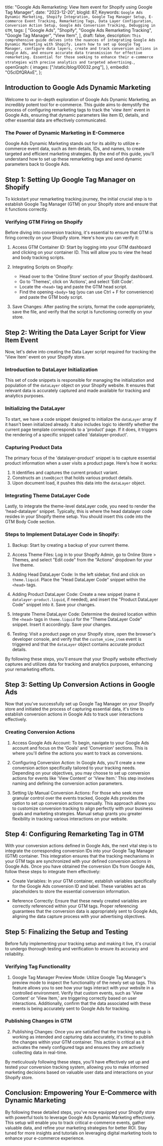   title:
    "Google Ads Remarketing: View Item event for Shopify using Google Tag Manager",
  date: "2023-12-20",
  blogId: 87,
  Keywords: `Google Ads Dynamic Marketing, Shopify Integration, Google Tag Manager Setup, E-commerce Event Tracking, Remarketing Tags, Data Layer Configuration, Conversion Action Setup, Google Ads Conversion Tracking, Debugging in GTM`,
  tags: [
    "Google Ads",
    "Shopify",
    "Google Ads Remarketing Tracking",
    "Google Tag Manager",
    "View Item",
  ],
  draft: false,
  description: `This comprehensive guide delves into the nuances of integrating Google Ads Dynamic Marketing with Shopify. Learn how to set up Google Tag Manager, configure data layers, create and track conversion actions in Google Ads, and ensure accurate data transmission for effective remarketing. Essential for those seeking to enhance their e-commerce strategies with precise analytics and targeted advertising.`,
  openGraph: {
    images: ["/static/blog/00032.png"],
  },
  embedId: "O5clDfQRAxE",
};

## Introduction to Google Ads Dynamic Marketing

Welcome to our in-depth exploration of Google Ads Dynamic Marketing, an incredibly potent tool for e-commerce. This guide aims to demystify the process of configuring remarketing tags to track the 'view item' event in Google Ads, ensuring that dynamic parameters like item ID, details, and other essential data are effectively communicated.

### The Power of Dynamic Marketing in E-Commerce

Google Ads Dynamic Marketing stands out for its ability to utilize e-commerce event data, such as item details, IDs, and names, to create targeted and efficient marketing strategies. By the end of this guide, you'll understand how to set up these remarketing tags and send dynamic parameters back to Google Ads.

## Step 1: Setting Up Google Tag Manager on Shopify

To kickstart your remarketing tracking journey, the initial crucial step is to establish Google Tag Manager (GTM) on your Shopify store and ensure that it functions correctly.

### Verifying GTM Firing on Shopify

Before diving into conversion tracking, it's essential to ensure that GTM is firing correctly on your Shopify store. Here's how you can verify it:

1. Access GTM Container ID: Start by logging into your GTM dashboard and clicking on your container ID. This will allow you to view the head and body tracking scripts.

2. Integrating Scripts on Shopify:

   - Head over to the 'Online Store' section of your Shopify dashboard.
   - Go to 'Themes', click on 'Actions', and select 'Edit Code'.
   - Locate the `<head>` tag and paste the GTM head script.
   - Find the opening `<body>` tag (you can use Ctrl + F for convenience) and paste the GTM body script.

3. Save Changes: After pasting the scripts, format the code appropriately, save the file, and verify that the script is functioning correctly on your store.

## Step 2: Writing the Data Layer Script for View Item Event

Now, let's delve into creating the Data Layer script required for tracking the 'View Item' event on your Shopify store.

### Introduction to DataLayer Initialization

This set of code snippets is responsible for managing the initialization and population of the `dataLayer` object on your Shopify website. It ensures that relevant data is accurately captured and made available for tracking and analytics purposes.

### Initializing the DataLayer

To start, we have a code snippet designed to initialize the `dataLayer` array if it hasn't been initialized already. It also includes logic to identify whether the current page template corresponds to a 'product' page. If it does, it triggers the rendering of a specific snippet called 'datalayer-product'.

<DataLayerCode type="viewItem" subType="head" />

### Capturing Product Data

The primary focus of the 'datalayer-product' snippet is to capture essential product information when a user visits a product page. Here's how it works:

1. It identifies and captures the current product variant.
2. Constructs an `itemObject` that holds various product details.
3. Upon document load, it pushes this data into the `dataLayer` object.

<DataLayerCode type="viewItem" subType="main" />

### Integrating Theme DataLayer Code

Lastly, to integrate the theme-level dataLayer code, you need to render the 'head-datalayer' snippet. Typically, this is where the head datalayer code resides in your Shopify theme setup. You should insert this code into the GTM Body Code section.

<DataLayerCode type="viewItem" subType="theme" />

### Steps to Implement DataLayer Code in Shopify:

1. Backup: Start by creating a backup of your current theme.

2. Access Theme Files: Log in to your Shopify Admin, go to Online Store > Themes, and select "Edit code" from the "Actions" dropdown for your live theme.

3. Adding Head DataLayer Code: In the left sidebar, find and click on `theme.liquid`. Place the "Head DataLayer Code" snippet within the `<head>` tags.

4. Adding Product DataLayer Code: Create a new snippet (name it `datalayer-product.liquid`, if needed), and insert the "Product DataLayer Code" snippet into it. Save your changes.

5. Integrate Theme DataLayer Code: Determine the desired location within the `<head>` tags in `theme.liquid` for the "Theme DataLayer Code" snippet. Insert it accordingly. Save your changes.

6. Testing: Visit a product page on your Shopify store, open the browser's developer console, and verify that the `custom_view_item` event is triggered and that the `dataLayer` object contains accurate product details.

By following these steps, you'll ensure that your Shopify website effectively captures and utilizes data for tracking and analytics purposes, enhancing your remarketing efforts.

## Step 3: Setting Up Conversion Actions in Google Ads

Now that you've successfully set up Google Tag Manager on your Shopify store and initiated the process of capturing essential data, it's time to establish conversion actions in Google Ads to track user interactions effectively.

### Creating Conversion Actions

1. Access Google Ads Account: To begin, navigate to your Google Ads account and focus on the 'Goals' and 'Conversion' sections. This is where you'll define the actions you want to track as conversions.

2. Configuring Conversion Action: In Google Ads, you'll create a new conversion action specifically tailored to your tracking needs. Depending on your objectives, you may choose to set up conversion actions for events like 'View Content' or 'View Item.' This step involves naming and defining the conversion action parameters.

3. Setting Up Manual Conversion Actions: For those who seek more granular control over the events tracked, Google Ads provides the option to set up conversion actions manually. This approach allows you to customize conversion tracking to align perfectly with your business goals and marketing strategies. Manual setup grants you greater flexibility in tracking various interactions on your website.

## Step 4: Configuring Remarketing Tag in GTM

With your conversion actions defined in Google Ads, the next vital step is to integrate the corresponding conversion IDs into your Google Tag Manager (GTM) container. This integration ensures that the tracking mechanisms in your GTM tags are synchronized with your defined conversion actions in Google Ads. Once you have obtained the conversion IDs from Google Ads, follow these steps to integrate them effectively:

- Create Variables: In your GTM container, establish variables specifically for the Google Ads conversion ID and label. These variables act as placeholders to store the essential conversion information.

- Reference Correctly: Ensure that these newly created variables are correctly referenced within your GTM tags. Proper referencing guarantees that the conversion data is appropriately sent to Google Ads, aligning the data capture process with your advertising objectives.

## Step 5: Finalizing the Setup and Testing

Before fully implementing your tracking setup and making it live, it's crucial to undergo thorough testing and verification to ensure its accuracy and reliability.

### Verifying Tag Functionality

1. Google Tag Manager Preview Mode: Utilize Google Tag Manager's preview mode to inspect the functionality of the newly set up tags. This feature allows you to see how your tags interact with your website in a controlled environment. Verify that custom events, such as 'View Content' or 'View Item,' are triggering correctly based on user interactions. Additionally, confirm that the data associated with these events is being accurately sent to Google Ads for tracking.

### Publishing Changes in GTM

2. Publishing Changes: Once you are satisfied that the tracking setup is working as intended and capturing data accurately, it's time to publish the changes within your GTM container. This action is critical as it activates the newly configured tags and ensures they are actively collecting data in real-time.

By meticulously following these steps, you'll have effectively set up and tested your conversion tracking system, allowing you to make informed marketing decisions based on valuable user data and interactions on your Shopify store.

## Conclusion: Empowering Your E-Commerce with Dynamic Marketing

By following these detailed steps, you've now equipped your Shopify store with powerful tools to leverage Google Ads Dynamic Marketing effectively. This setup will enable you to track critical e-commerce events, gather valuable data, and refine your marketing strategies for better ROI. Stay tuned for more insights and tutorials on leveraging digital marketing tools to enhance your e-commerce experience.
